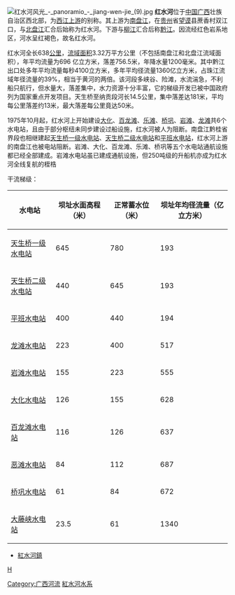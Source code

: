 [[File:红水河风光_-_panoramio_-_jiang-wen-jie_(9).jpg|thumb]]
'''红水河'''位于[[中国|中国]][[广西|广西]]壮族自治区西北部，为[[西江|西江]][[上游|上游]]的别称。其上游为[[南盘江|南盘江]]，在[[贵州|贵州]]省[[望谟|望谟]]县蔗香村双江口，与[[北盘江|北盘江]]汇合后始称为红水河。下游与[[柳江|柳江]]汇合后称[[黔江_(河流)|黔江]]。因流经红色岩系地区，河水呈红褐色，故名红水河。

红水河全长638[[公里|公里]]，[[流域面积|流域面积]]3.32万平方公里（不包括南盘江和北盘江流域面积），年平均流量为696 亿立方米，落差756.5米，年降水量1200毫米。其中黔江出口处多年平均流量每秒4100立方米，多年平均径流量1360亿立方米，占珠江流域年径流量的39%，相当于黄河的两倍。该河段多峡谷、险滩，水流湍急，不利船只航行，但水量大，落差集中，水力资源十分丰富，它的梯级开发已被中国政府列为国家重点开发项目。天生桥至纳贡段河长14.5公里，集中落差达181米，平均每公里落差约13米，最大落差每公里竟达50米。

1975年10月起，红水河上开始建设[[大化水电站|大化]]、[[百龙滩水电站|百龙滩]]、[[乐滩水电站|乐滩]]、[[桥巩水电站|桥巩]]、[[岩滩水电站|岩滩]]、[[龙滩水电站|龙滩]]共6个水电站，且由于部分枢纽未同步建设过船设施，红水河被人为阻断。南盘江黔桂省界段也相继建起[[天生桥一级水电站|天生桥一级水电站]]、[[天生桥二级水电站|天生桥二级水电站]]和[[平班水电站|平班水电站]]，红水河上游的南盘江也被电站阻断。岩滩、大化、百龙滩、乐滩、桥巩等五个水电站通航设施都已经全部建成。岩滩水电站虽已建成通航设施，但250吨级的升船机亦成为红水河全线复航的桎梏
       
干流梯级：   
{| class="wikitable"
|-
! 水电站 !! 坝址水面高程（米）!! 正常蓄水位（米） !! 坝址年均径流量（亿立方米）
|-
| [[天生桥一级水电站|天生桥一级水电站]] || 645 || 780 || 193
|-
| [[天生桥二级水电站|天生桥二级水电站]] || 440|| 645 || 193
|-
| [[平班水电站|平班水电站]] || 400 || 440 || 194
|-
| [[龙滩水电站|龙滩水电站]] || 223 || 400 || 517
|-
| [[岩滩水电站|岩滩水电站]] || 155 || 223 || 555
|-
| [[大化水电站|大化水电站]] || 126 || 155 || 628
|-
| [[百龙滩水电站|百龙滩水电站]] || 116  || 126 || 637
|-
| [[恶滩水电站|恶滩水电站]] || 84 || 112 || 687
|-
| [[桥巩水电站|桥巩水电站]] || 61 || 84 || 672
|-
| [[大藤峡水电站|大藤峡水电站]] || 23.5 || 61 || 1340
|}

* [[紅水河鎮|紅水河鎮]]

{{珠江水系}}

[[Category:广西河流|Category:广西河流]]
[[category:黔江水系|H]]
[[Category:紅水河水系|]]